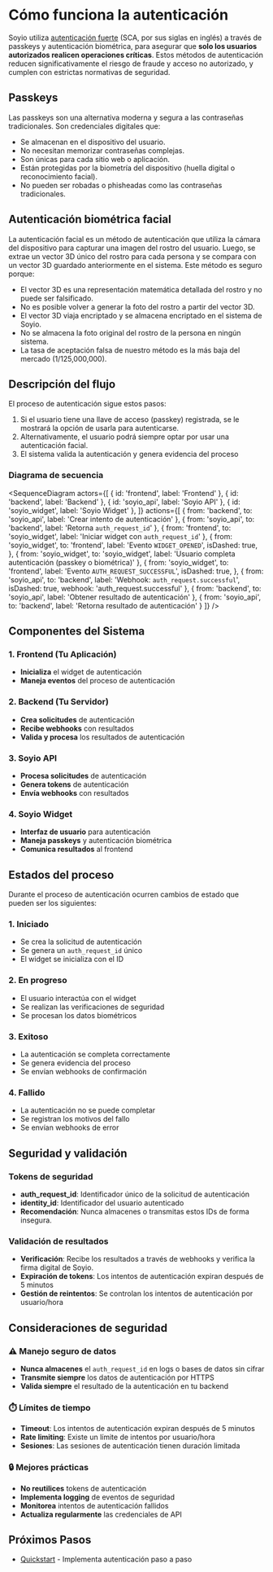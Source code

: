 
# Cómo funciona la autenticación

Soyio utiliza [autenticación fuerte](https://en.wikipedia.org/wiki/Strong_customer_authentication) (SCA, por sus siglas en inglés) a través de passkeys y autenticación biométrica, para asegurar que **solo los usuarios autorizados realicen operaciones críticas**. Estos métodos de autenticación reducen significativamente el riesgo de fraude y acceso no autorizado, y cumplen con estrictas normativas de seguridad.

## Passkeys

Las passkeys son una alternativa moderna y segura a las contraseñas tradicionales. Son credenciales digitales que:
- Se almacenan en el dispositivo del usuario.
- No necesitan memorizar contraseñas complejas.
- Son únicas para cada sitio web o aplicación.
- Están protegidas por la biometría del dispositivo (huella digital o reconocimiento facial).
- No pueden ser robadas o phisheadas como las contraseñas tradicionales.

## Autenticación biométrica facial

La autenticación facial es un método de autenticación que utiliza la cámara del dispositivo para capturar una imagen del rostro del usuario. Luego, se extrae un vector 3D único del rostro para cada persona y se compara con un vector 3D guardado anteriormente en el sistema. Este método es seguro porque:
- El vector 3D es una representación matemática detallada del rostro y no puede ser falsificado.
- No es posible volver a generar la foto del rostro a partir del vector 3D.
- El vector 3D viaja encriptado y se almacena encriptado en el sistema de Soyio.
- No se almacena la foto original del rostro de la persona en ningún sistema.
- La tasa de aceptación falsa de nuestro método es la más baja del mercado (1/125,000,000).

## Descripción del flujo

El proceso de autenticación sigue estos pasos:

1. Si el usuario tiene una llave de acceso (passkey) registrada, se le mostrará la opción de usarla para autenticarse.
2. Alternativamente, el usuario podrá siempre optar por usar una autenticación facial.
3. El sistema valida la autenticación y genera evidencia del proceso

### Diagrama de secuencia

<SequenceDiagram
  actors={[
    { id: 'frontend', label: 'Frontend' },
    { id: 'backend', label: 'Backend' },
    { id: 'soyio_api', label: 'Soyio API' },
    { id: 'soyio_widget', label: 'Soyio Widget' },
  ]}
  actions={[
    {
      from: 'backend',
      to: 'soyio_api',
      label: 'Crear intento de autenticación'
    },
    {
      from: 'soyio_api',
      to: 'backend',
      label: 'Retorna `auth_request_id`'
    },
    {
      from: 'frontend',
      to: 'soyio_widget',
      label: 'Iniciar widget con `auth_request_id`'
    },
    {
      from: 'soyio_widget',
      to: 'frontend',
      label: 'Evento `WIDGET_OPENED`',
      isDashed: true,
    },
    {
      from: 'soyio_widget',
      to: 'soyio_widget',
      label: 'Usuario completa autenticación (passkey o biométrica)'
    },
    {
      from: 'soyio_widget',
      to: 'frontend',
      label: 'Evento `AUTH_REQUEST_SUCCESSFUL`',
      isDashed: true,
    },
    {
      from: 'soyio_api',
      to: 'backend',
      label: 'Webhook: `auth_request.successful`',
      isDashed: true,
      webhook: 'auth_request.successful'
    },
    {
      from: 'backend',
      to: 'soyio_api',
      label: 'Obtener resultado de autenticación'
    },
    {
      from: 'soyio_api',
      to: 'backend',
      label: 'Retorna resultado de autenticación'
    }
  ]}
/>

## Componentes del Sistema

### 1. Frontend (Tu Aplicación)
- **Inicializa** el widget de autenticación
- **Maneja eventos** del proceso de autenticación

### 2. Backend (Tu Servidor)
- **Crea solicitudes** de autenticación
- **Recibe webhooks** con resultados
- **Valida y procesa** los resultados de autenticación

### 3. Soyio API
- **Procesa solicitudes** de autenticación
- **Genera tokens** de autenticación
- **Envía webhooks** con resultados

### 4. Soyio Widget
- **Interfaz de usuario** para autenticación
- **Maneja passkeys** y autenticación biométrica
- **Comunica resultados** al frontend

## Estados del proceso

Durante el proceso de autenticación ocurren cambios de estado que pueden ser los siguientes:

### 1. Iniciado
- Se crea la solicitud de autenticación
- Se genera un `auth_request_id` único
- El widget se inicializa con el ID

### 2. En progreso
- El usuario interactúa con el widget
- Se realizan las verificaciones de seguridad
- Se procesan los datos biométricos

### 3. Exitoso
- La autenticación se completa correctamente
- Se genera evidencia del proceso
- Se envían webhooks de confirmación

### 4. Fallido
- La autenticación no se puede completar
- Se registran los motivos del fallo
- Se envían webhooks de error

## Seguridad y validación

### Tokens de seguridad
- **auth_request_id**: Identificador único de la solicitud de autenticación
- **identity_id**: Identificador del usuario autenticado
- **Recomendación**: Nunca almacenes o transmitas estos IDs de forma insegura.

### Validación de resultados
- **Verificación**: Recibe los resultados a través de webhooks y verifica la firma digital de Soyio.
- **Expiración de tokens**: Los intentos de autenticación expiran después de 5 minutos
- **Gestión de reintentos**: Se controlan los intentos de autenticación por usuario/hora

## Consideraciones de seguridad

### ⚠️ Manejo seguro de datos
- **Nunca almacenes** el `auth_request_id` en logs o bases de datos sin cifrar
- **Transmite siempre** los datos de autenticación por HTTPS
- **Valida siempre** el resultado de la autenticación en tu backend

### ⏱️ Límites de tiempo
- **Timeout**: Los intentos de autenticación expiran después de 5 minutos
- **Rate limiting**: Existe un límite de intentos por usuario/hora
- **Sesiones**: Las sesiones de autenticación tienen duración limitada

### 🔒 Mejores prácticas
- **No reutilices** tokens de autenticación
- **Implementa logging** de eventos de seguridad
- **Monitorea** intentos de autenticación fallidos
- **Actualiza regularmente** las credenciales de API

## Próximos Pasos

- [Quickstart](./quickstart) - Implementa autenticación paso a paso
